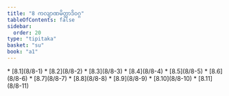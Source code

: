 ```yaml
---
title: "8 ကလျာဏမိတ္တာဒိဝဂ္ဂ"
tableOfContents: false
sidebar:
  order: 20
type: "tipitaka"
basket: "su"
book: "a1"
---
```



<DynamicBreadcrumb />



<TableOfContents book="a1" section="8">
* [8.1](8/8-1)
* [8.2](8/8-2)
* [8.3](8/8-3)
* [8.4](8/8-4)
* [8.5](8/8-5)
* [8.6](8/8-6)
* [8.7](8/8-7)
* [8.8](8/8-8)
* [8.9](8/8-9)
* [8.10](8/8-10)
* [8.11](8/8-11)
</TableOfContents>